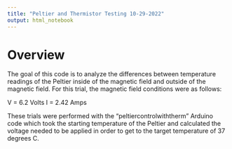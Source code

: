 ```yaml
---
title: "Peltier and Thermistor Testing 10-29-2022"
output: html_notebook
---
```

# Overview
The goal of this code is to analyze the differences between temperature readings of the Peltier inside of the magnetic field and outside of the magnetic field.  For this trial, the magnetic field conditions were as follows:

V = 6.2 Volts
I = 2.42 Amps

These trials were performed with the "peltiercontrolwiththerm" Arduino code which took the starting temperature of the Peltier and calculated the voltage needed to be applied in order to get to the target temperature of 37 degrees C.  